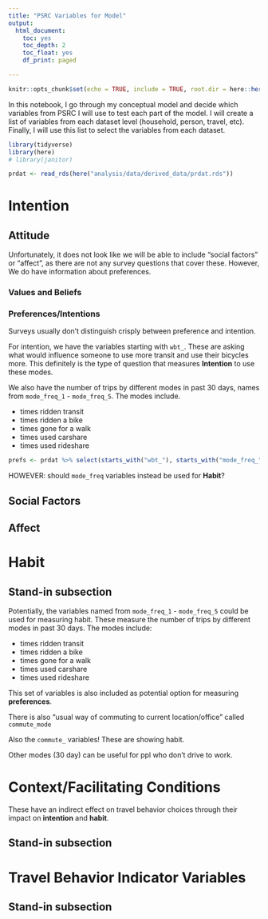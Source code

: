 ```yaml
---
title: "PSRC Variables for Model"
output:
  html_document:
    toc: yes
    toc_depth: 2
    toc_float: yes    
    df_print: paged

---
```



```r
knitr::opts_chunk$set(echo = TRUE, include = TRUE, root.dir = here::here())
```



In this notebook, I go through my conceptual model and decide which variables from PSRC I will use to test each part of the model. I will create a list of variables from each dataset level (household, person, travel, etc). Finally, I will use this list to select the variables from each dataset. 

```r
library(tidyverse)
library(here)
# library(janitor)
```


```r
prdat <- read_rds(here("analysis/data/derived_data/prdat.rds"))
```

# Intention {.tabset .tabset-fade .tabset-pills}

## Attitude
Unfortunately, it does not look like we will be able to include "social factors" or "affect", as there are not any survey questions that cover these. However, We do have information about preferences. 

### Values and Beliefs


### Preferences/Intentions
Surveys usually don't distinguish crisply between preference and intention.

For intention, we have the variables starting with `wbt_`. These are asking what would influence someone to use more transit and use their bicycles more. This definitely is the type of question that measures **Intention** to use these modes.

We also have the number of trips by different modes in past 30 days, names from `mode_freq_1` - `mode_freq_5`. The modes include. 

* times ridden transit
* times ridden a bike
* times gone for a walk
* times used carshare
* times used rideshare

```r
prefs <- prdat %>% select(starts_with("wbt_"), starts_with("mode_freq_")) %>% names()
```

HOWEVER: should `mode_freq` variables instead be used for **Habit**?


## Social Factors

## Affect

# Habit {.tabset .tabset-fade .tabset-pills}

## Stand-in subsection

Potentially, the variables named from `mode_freq_1` - `mode_freq_5` could be used for measuring habit. These measure the number of trips by different modes in past 30 days. The modes include: 

* times ridden transit
* times ridden a bike
* times gone for a walk
* times used carshare
* times used rideshare

This set of variables is also included as potential option for measuring **preferences**.


There is also "usual way of commuting to current location/office" called `commute_mode`

Also the `commute_` variables! These are showing habit. 

Other modes (30 day) can be useful for ppl who don't drive to work. 

# Context/Facilitating Conditions {.tabset .tabset-fade .tabset-pills}
These have an indirect effect on travel behavior choices through their impact on **intention** and **habit**. 

## Stand-in subsection



# Travel Behavior Indicator Variables {.tabset .tabset-fade .tabset-pills}
## Stand-in subsection


